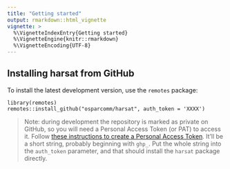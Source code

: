 ```yaml
---
title: "Getting started"
output: rmarkdown::html_vignette
vignette: >
  %\VignetteIndexEntry{Getting started}
  %\VignetteEngine{knitr::rmarkdown}
  %\VignetteEncoding{UTF-8}
---
```


## Installing harsat from GitHub

To install the latest development version, use the `remotes` package:

```
library(remotes)
remotes::install_github("osparcomm/harsat", auth_token = 'XXXX') 
```

> Note: during development the repository is marked as private on GitHub, so you
> will need a Personal Access Token (or PAT) to access it. Follow
> [these instructions to create a Personal Access Token](https://docs.github.com/en/authentication/keeping-your-account-and-data-secure/managing-your-personal-access-tokens#creating-a-fine-grained-personal-access-token).
> It'll be a short string, probably beginning with `ghp_`. Put the whole
> string into the `auth_token` parameter, and that should install the 
> `harsat` package directly.


